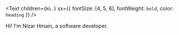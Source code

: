<Text
  children={`Hi.`}
  sx={{ fontSize: [4, 5, 6], fontWeight: `bold`, color: `heading` }}
/>

Hi!
I'm Nizar Hmain, a software developer.
